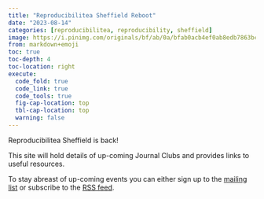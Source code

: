 ```yaml
---
title: "Reproducibilitea Sheffield Reboot"
date: "2023-08-14"
categories: [reproducibilitea, reproducibility, sheffield]
image: https://i.pinimg.com/originals/bf/ab/0a/bfab0acb4ef0ab8edb7863bcfddd0a7c.jpg
from: markdown+emoji
toc: true
toc-depth: 4
toc-location: right
execute:
  code_fold: true
  code_link: true
  code_tools: true
  fig-cap-location: top
  tbl-cap-location: top
  warning: false
---
```


Reproducibilitea Sheffield is back!

This site will hold details of up-coming Journal Clubs and provides links to useful resources.

To stay abreast of up-coming events you can either sign up to the [mailing
list](https://groups.google.com/a/sheffield.ac.uk/g/reproducibilitea) or subscribe to the [RSS
feed](https://reproducibilitea-sheffield.github.io/index.xml).
